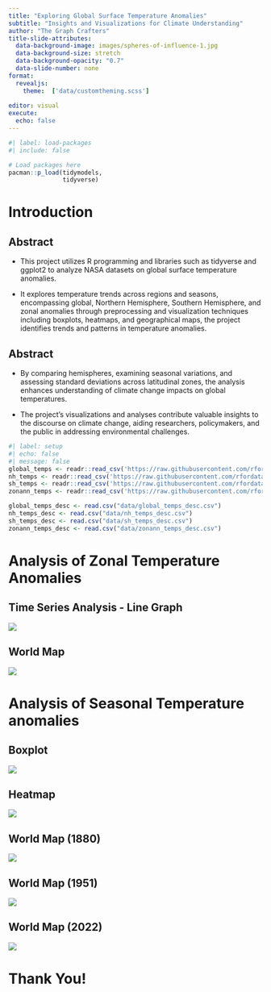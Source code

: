 ```yaml
---
title: "Exploring Global Surface Temperature Anomalies"
subtitle: "Insights and Visualizations for Climate Understanding"
author: "The Graph Crafters"
title-slide-attributes:
  data-background-image: images/spheres-of-influence-1.jpg
  data-background-size: stretch
  data-background-opacity: "0.7"
  data-slide-number: none
format:
  revealjs:
    theme:  ['data/customtheming.scss']
  
editor: visual
execute:
  echo: false
---
```


```r
#| label: load-packages
#| include: false

# Load packages here
pacman::p_load(tidymodels,
               tidyverse)

```

# Introduction

## Abstract

-   This project utilizes R programming and libraries such as tidyverse and ggplot2 to analyze NASA datasets on global surface temperature anomalies.

-   It explores temperature trends across regions and seasons, encompassing global, Northern Hemisphere, Southern Hemisphere, and zonal anomalies through preprocessing and visualization techniques including boxplots, heatmaps, and geographical maps, the project identifies trends and patterns in temperature anomalies.

## Abstract

-   By comparing hemispheres, examining seasonal variations, and assessing standard deviations across latitudinal zones, the analysis enhances understanding of climate change impacts on global temperatures.

-   The project's visualizations and analyses contribute valuable insights to the discourse on climate change, aiding researchers, policymakers, and the public in addressing environmental challenges.

```r
#| label: setup
#| echo: false
#| message: false
global_temps <- readr::read_csv('https://raw.githubusercontent.com/rfordatascience/tidytuesday/master/data/2023/2023-07-11/global_temps.csv')
nh_temps <- readr::read_csv('https://raw.githubusercontent.com/rfordatascience/tidytuesday/master/data/2023/2023-07-11/nh_temps.csv')
sh_temps <- readr::read_csv('https://raw.githubusercontent.com/rfordatascience/tidytuesday/master/data/2023/2023-07-11/sh_temps.csv')
zonann_temps <- readr::read_csv('https://raw.githubusercontent.com/rfordatascience/tidytuesday/master/data/2023/2023-07-11/zonann_temps.csv')

global_temps_desc <- read.csv("data/global_temps_desc.csv")
nh_temps_desc <- read.csv("data/nh_temps_desc.csv")
sh_temps_desc <- read.csv("data/sh_temps_desc.csv")
zonann_temps_desc <- read.csv("data/zonann_temps_desc.csv")
```

# Analysis of Zonal Temperature Anomalies

## Time Series Analysis - Line Graph

![](images/lineplot_timeseries){fig-align="center"}

## World Map

![](images/worldmap){fig-align="center"}

# Analysis of Seasonal Temperature anomalies

## Boxplot

![](images/boxplot){fig-align="center"}

## Heatmap

![](images/heatmap.jpg){fig-align="center"}

## World Map (1880)

![](images/worldmap_1880){fig-align="center"}

## World Map (1951)

![](images/worldmap_1951){fig-align="center"}

## World Map (2022)

![](images/worldmap_2022){fig-align="center"}

# Thank You!
